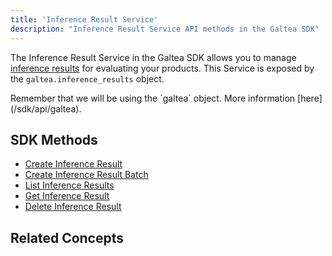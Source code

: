 ```yaml
---
title: 'Inference Result Service'
description: "Inference Result Service API methods in the Galtea SDK"
---
```



The Inference Result Service in the Galtea SDK allows you to manage [inference results](//concepts/product/inference-result) for evaluating your products.
This Service is exposed by the `galtea.inference_results` object.

<Info>
  Remember that we will be using the `galtea` object. More information [here](/sdk/api/galtea).
</Info>

## SDK Methods
- [Create Inference Result](/sdk/api/inference-result/create)
- [Create Inference Result Batch](/sdk/api/inference-result/create-batch)
- [List Inference Results](/sdk/api/inference-result/list)
- [Get Inference Result](/sdk/api/inference-result/get)
- [Delete Inference Result](/sdk/api/inference-result/delete)

## Related Concepts
<InferenceResultCard />
